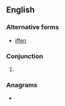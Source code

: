 ==English==

===Alternative forms===
* [[iffen]]

===Conjunction===
{{en-con}}

# {{nonstandard form of|if|lang=en}}

===Anagrams===
* {{anagrams|en|Enif|Fein|Fine|NiFe|feni|fine|neif|nief|nife}}